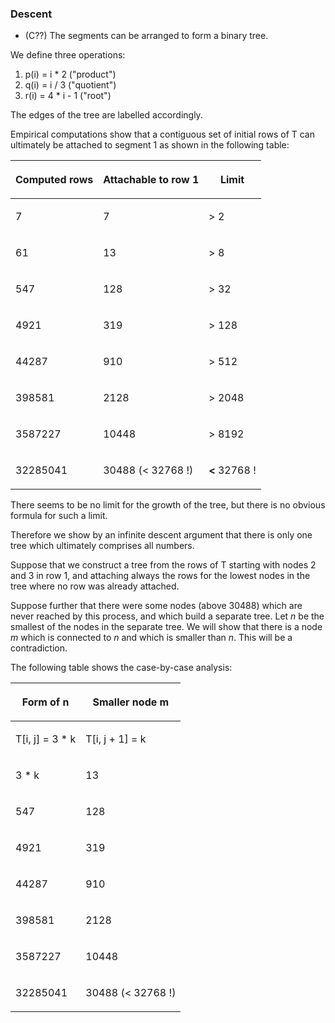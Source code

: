 ===Descent===
* (C??) The segments can be arranged to form a binary tree.
We define three operations:
# p(i) = i * 2      ("product")
# q(i) = i / 3      ("quotient")
# r(i) = 4 * i - 1  ("root")
The edges of the tree are labelled accordingly.

Empirical computations show that a contiguous set of initial rows of T can ultimately be attached to segment 1 as shown in the following table:
{| class="wikitable" style="text-align:left"
!Computed rows!! Attachable to row 1   || Limit
|-
|        7    || 7                     || &gt; 2
|-                                       
|       61    || 13                    || &gt; 8
|-                                       
|      547    || 128                   || &gt; 32
|-                                       
|     4921    || 319                   || &gt; 128
|-                                       
|    44287    || 910                   || &gt; 512
|-                                       
|   398581    || 2128                  || &gt; 2048
|-                                       
|  3587227    || 10448                 || &gt; 8192 
|-                                       
| 32285041    || 30488 (< 32768 !)     || '''&lt;''' 32768 !
|}
There seems to be no limit for the growth of the tree, but there is no obvious formula for such a limit.

Therefore we show by an infinite descent argument that there is only one tree which ultimately comprises all numbers. 

Suppose that we construct a tree from the rows of T starting with nodes 2 and 3 in row 1, and attaching always the rows for the lowest nodes in the tree where no row was already attached.

Suppose further that there were some nodes (above 30488) which are never reached by this process, and which build a separate tree. Let ''n'' be the smallest of the nodes in the separate tree. We will show that there is a node ''m'' which  is connected to ''n'' and which is smaller than ''n''. This will be a contradiction.

The following table shows the case-by-case analysis:
{| class="wikitable" style="text-align:left"
! Form of n             !! Smaller node m
|-
| T[i, j] = 3 * k       || T[i, j + 1] = k      
|-                                       
|  3 * k      || 13                    || &gt; 8
|-                                       
|      547    || 128                   || &gt; 32
|-                                       
|     4921    || 319                   || &gt; 128
|-                                       
|    44287    || 910                   || &gt; 512
|-                                       
|   398581    || 2128                  || &gt; 2048
|-                                       
|  3587227    || 10448                 || &gt; 8192 
|-                                       
| 32285041    || 30488 (< 32768 !)     || '''&lt;''' 32768 !
|}



